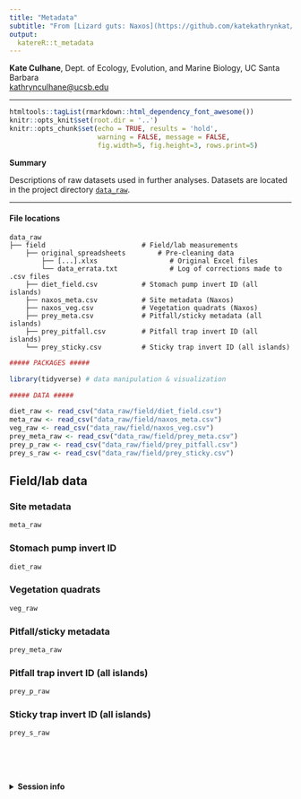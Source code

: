 ```yaml
---
title: "Metadata"
subtitle: "From [Lizard guts: Naxos](https://github.com/katekathrynkat/lizard-guts-naxos)"
output:
  katereR::t_metadata
---
```


**Kate Culhane**, Dept. of Ecology, Evolution, and Marine Biology, UC Santa Barbara  
[kathrynculhane@ucsb.edu](kathrynculhane@ucsb.edu)
[<i class="fa fa-github"></i>](https://github.com/katekathrynkat/)
[<i class="fa fa-twitter"></i>](https://twitter.com/katekathrynkat/)

***

```r
htmltools::tagList(rmarkdown::html_dependency_font_awesome())
knitr::opts_knit$set(root.dir = '..')
knitr::opts_chunk$set(echo = TRUE, results = 'hold',
                      warning = FALSE, message = FALSE,
                      fig.width=5, fig.height=3, rows.print=5)
```

<div class = "summary">

**Summary**

Descriptions of raw datasets used in further analyses. Datasets are located in the project directory [`data_raw`](https://github.com/katekathrynkat/lizard-guts-naxos/data_raw/).

</div>

***

#### File locations

    data_raw
    ├── field                        # Field/lab measurements
        ├── original_spreadsheets        # Pre-cleaning data
            ├── [...].xlxs                  # Original Excel files
            └── data_errata.txt             # Log of corrections made to .csv files
        ├── diet_field.csv           # Stomach pump invert ID (all islands)
        ├── naxos_meta.csv           # Site metadata (Naxos)
        ├── naxos_veg.csv            # Vegetation quadrats (Naxos)
        ├── prey_meta.csv            # Pitfall/sticky metadata (all islands)
        ├── prey_pitfall.csv         # Pitfall trap invert ID (all islands)
        └── prey_sticky.csv          # Sticky trap invert ID (all islands)

```r

##### PACKAGES #####

library(tidyverse) # data manipulation & visualization

##### DATA #####

diet_raw <- read_csv("data_raw/field/diet_field.csv")
meta_raw <- read_csv("data_raw/field/naxos_meta.csv")
veg_raw <- read_csv("data_raw/field/naxos_veg.csv")
prey_meta_raw <- read_csv("data_raw/field/prey_meta.csv")
prey_p_raw <- read_csv("data_raw/field/prey_pitfall.csv")
prey_s_raw <- read_csv("data_raw/field/prey_sticky.csv")

```

## Field/lab data

### Site metadata

```r
meta_raw
```

### Stomach pump invert ID

```r
diet_raw
```

### Vegetation quadrats

```r
veg_raw
```

### Pitfall/sticky metadata

```r
prey_meta_raw
```

### Pitfall trap invert ID (all islands)

```r
prey_p_raw
```

### Sticky trap invert ID (all islands)

```r
prey_s_raw
```

<br>
<br>
<br>

<details><summary>**Session info**</summary>
```r
devtools::session_info()
```
</details>

